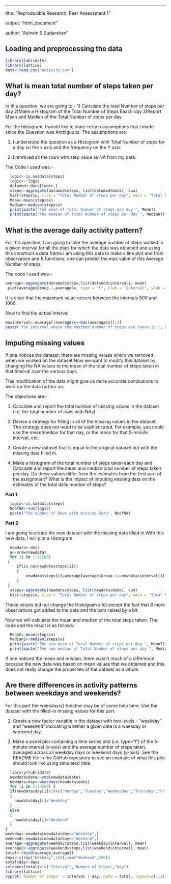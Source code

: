---
title: "Reproducible Research: Peer Assessment 1"

output: "html_document"

author: "Ashwin S Sudarshan"


## Loading and preprocessing the data
```{r}
library(lubridate)
library(lattice)
data<-read.csv("activity.csv")
```
## What is mean total number of steps taken per day?

In this question, we are going to:-
1) Calculate the total Number of steps per day
2)Make a Histogram of the Total Number of Steps Eaach day
3)Report Mean and Median of the Total Number of steps per day

For the histogram, I would like to state certain assumptions that I made since the Question was Ambiguous.
The assumptions are:

1) I understood the question as a Histogram with Total Number of steps for a day on the x axis and the frequency on the Y axis.

2) I removed all the rows with step value as NA from my data.

The Code I used was:-
```{r}
  logic<-is.na(data$steps)
  logic<-!logic
  datamod<-data[logic,]
  steps<-aggregate(datamod$steps, list(datamod$date), sum)
  hist(steps$x, xlab = "Total Number of steps per day", main = "Total Number of Steps per day")
  Mean<-mean(steps$x)
  Median<-median(steps$x)
  print(paste("The mean of Total Number of steps per day ", Mean))
  print(paste("The median of Total Number of steps per day ", Median))
```


## What is the average daily activity pattern?

For this question, I am going to take the average number of steps walked in a given interval for all the days for which the data was obtained and using this construct a data frame.I am using this data to make a line plot and from observation and R functions, one can predict the max value of this Average Number of steps.

The code i used was:-
```{r}
average<-aggregate(datamod$steps,list(datamod$interval), mean)
 plot(average$Group.1,average$x, type = "l", xlab = "Interval", ylab = "Average Number of Steps")
```

It is clear that the maximum value occurs between the intervals 500 and 1000.

Now to find the actual Interval
```{r}
maxinterval<-average[(average$x==max(average$x)),1]
paste("The Interval where the maximum number of steps are taken is ", maxinterval)
```

## Imputing missing values

If one notices the dataset, there are missing values which we removed when we worked on the dataset.Now we want to modify this dataset by changing the NA values to the mean of the total number of steps taken in that Interval over the various days.

This modification of the data might give us more accurate conclusions to work on the data furthur on.

The objectives are:-

1) Calculate and report the total number of missing values in the dataset (i.e. the total number of rows with NAs)

2) Devise a strategy for filling in all of the missing values in the dataset. The strategy does not need to be sophisticated. For example, you could use the mean/median for that day, or the mean for that 5-minute interval, etc.

3) Create a new dataset that is equal to the original dataset but with the missing data filled in.

4) Make a histogram of the total number of steps taken each day and Calculate and report the mean and median total number of steps taken per day. Do these values differ from the estimates from the first part of the assignment? What is the impact of imputing missing data on the estimates of the total daily number of steps?

**Part 1**
```{r}
  logic<-is.na(data$steps)
  NoofNA<-sum(logic)
  paste("The number of Rows with missing Data", NoofNA)
```

**Part 2**

I am going to create the new dataset with the missing data filled in.With this new data, I will plot a Histogram.
```{r}
  newdata<-data
  a<-nrow(newdata)
  for (i in 1:17568) 
 {
     if(is.na(newdata$steps[i]))
     {
         newdata$steps[i]=average[average$Group.1==newdata$interval[i],2]
     }
 }
  steps<-aggregate(newdata$steps, list(newdata$date), sum)
  hist(steps$x, xlab = "Total Number of steps per day", main = "Total Number of Steps per day")
```

These values did not change the Histogram a lot except the fact that 8 more observations got added to the data and the bars raised by a bit.

Now we will calculate the mean and median of the total steps taken. The code and the result is as follows:
```{r}
  Mean2<-mean(steps$x)
  Median2<-median(steps$x)
  print(paste("The new mean of Total Number of steps per day ", Mean2))
  print(paste("The new median of Total Number of steps per day ", Median2))
```

If one noticed the mean and median, there wasn't much of a difference because the new data was based on mean values that we obtained and this does not really change the properties of the dataset as a whole.

## Are there differences in activity patterns between weekdays and weekends?

For this part the weekdays() function may be of some help here. Use the dataset with the filled-in missing values for this part.

1) Create a new factor variable in the dataset with two levels - "weekday" and "weekend" indicating whether a given date is a weekday or weekend day.

2) Make a panel plot containing a time series plot (i.e. \color{red}{\verb|type = "l"|}type="l") of the 5-minute interval (x-axis) and the average number of steps taken, averaged across all weekday days or weekend days (y-axis). See the README file in the GitHub repository to see an example of what this plot should look like using simulated data.


```{r}
  library(lubridate)
  newdata$date<-ymd(newdata$date)
  newdata$day<-weekdays(newdata$date)
  for (i in 1:17568) {
  if(newdata$day[i]%in%c("Monday","Tuesday","Wednesday","Thursday","Friday"))
  {
    newdata$day[i]="Weekday"
  }
  else
  {
    newdata$day[i]="Weekend"
  }
}
weekday<-newdata[newdata$day=="Weekday",]
weekend<-newdata[newdata$day=="Weekend",]
average<-aggregate(weekday$steps,list(weekday$interval), mean)
average2<-aggregate(weekend$steps,list(weekend$interval), mean)
total<-rbind(average,average2)
days<-c(rep("Weekday",288),rep("Weekend",288))
total$day<-days
colnames(total)<-c("Interval","Number of Steps","day")
library(lattice)
xyplot(`Number of Steps` ~ Interval | day, data = total, layout=c(1,2), type="l")
```
